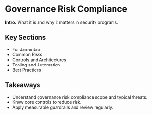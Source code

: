 # Governance Risk Compliance

**Intro.** What it is and why it matters in security programs.

## Key Sections
- Fundamentals
- Common Risks
- Controls and Architectures
- Tooling and Automation
- Best Practices

## Takeaways
- Understand governance risk compliance scope and typical threats.
- Know core controls to reduce risk.
- Apply measurable guardrails and review regularly.
